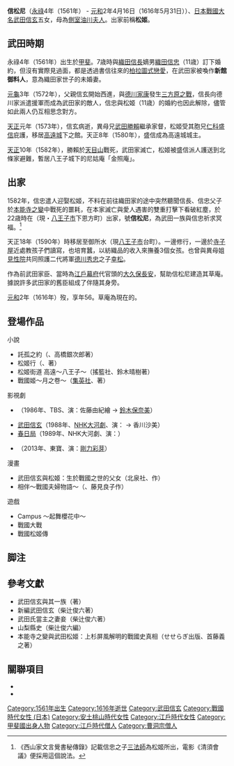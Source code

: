 '''信松尼'''（[[永祿|永祿]]4年（1561年） - [[元和_(日本)|元和]]2年4月16日（1616年5月31日））、[[日本|日本]][[戰國大名|戰國大名]][[武田信玄|武田信玄]]五女，母為[[側室|側室]][[油川夫人|油川夫人]]。出家前稱'''松姬'''。


==武田時期==
永祿4年（1561年）出生於[[甲斐|甲斐]]。7歳時與[[織田信長|織田信長]]嫡男[[織田信忠|織田信忠]]（11歳）訂下婚約，但沒有實際見過面，都是透過書信往來的[[柏拉圖式戀愛|柏拉圖式戀愛]]，在武田家被喚作'''新館御料人'''，意為織田家世子的未婚妻。

[[元龜|元龜]]3年（1572年），父親信玄開始西進，與[[德川家康|德川家康]]發生[[三方原之戰|三方原之戰]]，信長向德川家派遣援軍而成為武田家的敵人，信忠與松姬（11歳）的婚約也因此解除，儘管如此兩人仍互相思念對方。

[[天正_(日本)|天正]]元年（1573年），信玄病逝，異母兄[[武田勝賴|武田勝賴]]繼承家督，松姬受其胞兄[[仁科盛信|仁科盛信]]庇護，移居[[高遠城|高遠城]]下之館。天正8年（1580年），盛信成為高遠城城主。

[[天正_(日本)|天正]]10年（1582年），勝賴於[[甲州征伐|天目山]]戰死，武田家滅亡，松姬被盛信派人護送到北條家避難，暫居八王子城下的尼姑庵「金照庵」。

==出家==
1582年，信忠遣人迎娶松姬，不料在前往織田家的途中突然聽聞信長、信忠父子於[[本能寺之變|本能寺之變]]中戰死的噩耗，在本家滅亡與愛人遇害的雙重打擊下看破紅塵，於22歳時在{{tsl|ja|心源院}}（現・[[八王子市|八王子市]]下恩方町）出家，號'''信松尼'''，為武田一族與信忠祈求冥福。<ref>《西山家文言覺書秘傳錄》記載信忠之子[[織田秀信|三法師]]為松姬所出，電影《清須會議》便採用這個說法。</ref>

天正18年（1590年）時移居至御所水（現[[八王子市|八王子市]]台町）。一邊修行，一邊於[[寺子屋|寺子屋]]近處教孩子們讀寫，也培育蠶，以紡織品的收入來撫養3個女孩。也曾與異母姐[[見性院_(武田信玄女)|見性院]]共同照護二代將軍[[德川秀忠|德川秀忠]]之子[[保科正之|幸松]]。

作為前武田家臣、當時為[[江戶幕府|江戶幕府]]代官頭的[[大久保長安|大久保長安]]，幫助信松尼建造其草庵。據說許多武田家的舊臣組成了{{tsl|ja|八王子千人同心}}伴隨其身旁。

[[元和_(日本)|元和]]2年（1616年）歿，享年56。草庵為現在的{{tsl|ja|信松院}}。

==登場作品==
;小說
*託孤之約（{{tsl|ja|叢文社}}、高橋銀次郎著）
*松姬行（{{tsl|ja|角川春樹事務所}}、{{tsl|ja|仁志耕一郎}}著）　
*松姬街道 高遠〜八王子〜（搖籃社、鈴木晴樹著）
*戰國姬〜月之卷〜（[[集英社|集英社]]、{{tsl|ja|藤咲あゆな|藤咲步那}}著）

;影視劇
*{{tsl|ja|おんな風林火山|女人風林火山}}（1986年、TBS、演：佐藤由紀繪 → [[鈴木保奈美|鈴木保奈美]]） 
*[[武田信玄_(大河劇)|武田信玄]]（1988年、[[NHK大河劇|NHK大河劇]]、演：{{tsl|ja|上田愛美}} → 香川沙美） 
*[[春日局_(大河劇)|春日局]]（1989年、NHK大河劇、演：{{tsl|ja|原知佐子}}） 
*{{tsl|ja|清須会議 (小説)#映画|清須會議 (小說)#電影|清須會議}}（2013年、東寶、演：[[剛力彩芽|剛力彩芽]]）

;漫畫
*武田信玄與松姬：生於戰國之世的父女（北泉社、{{tsl|ja|高橋まさみ|高橋正光}}作）
*相伴〜戰國夫婦物語〜（{{tsl|ja|実業之日本社|實業之日本社}}、藤見良子作）

;遊戲
*Campus 〜起舞櫻花中〜
*戰國大戰
*戰國松姬傳

== 脚注 ==
{{Reflist}}

== 參考文獻 ==
*武田信玄與其一族（{{tsl|ja|柴辻俊六}}著）
*新編武田信玄（柴辻俊六著）
*武田氏當主之妻妾（柴辻俊六著）
*山梨縣史（柴辻俊六編）
*本能寺之變與武田松姬：上杉屏風解明的戰國史真相（せせらぎ出版、首藤義之著）

==關聯項目==
*{{tsl|ja|松姫峠|松姬峠}}
*{{tsl|ja|八王子千人同心}}

[[Category:1561年出生|Category:1561年出生]]
[[Category:1616年逝世|Category:1616年逝世]]
[[Category:武田信玄|Category:武田信玄]]
[[Category:戰國時代女性_(日本)|Category:戰國時代女性 (日本)]]
[[Category:安土桃山時代女性|Category:安土桃山時代女性]]
[[Category:江戶時代女性|Category:江戶時代女性]]
[[Category:甲斐國出身人物|Category:甲斐國出身人物]]
[[Category:江戶時代僧人|Category:江戶時代僧人]]
[[Category:曹洞宗僧人|Category:曹洞宗僧人]]